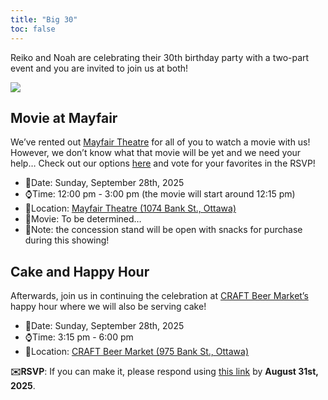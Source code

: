 ```yaml
---
title: "Big 30"
toc: false
---
```


Reiko and Noah are celebrating their 30th birthday party with a two-part event and you are invited to join us at both!

![](static/banner.png)

## Movie at Mayfair

We've rented out [Mayfair Theatre](https://mayfairtheatre.ca/) for all of you to watch a movie with us! However, we don't know what that movie will be yet and we need your help... Check out our options [here](https://reiko-and-noah.github.io/Big-30/movies.html) and vote for your favorites in the RSVP!

-   📅Date: Sunday, September 28th, 2025
-   ⌚Time: 12:00 pm - 3:00 pm (the movie will start around 12:15 pm)
-   📌Location: [Mayfair Theatre (1074 Bank St., Ottawa)](https://maps.app.goo.gl/wMstk2QzVtpYAZHE8)
-   🎥Movie: To be determined…
-   🍿Note: the concession stand will be open with snacks for purchase during this showing!

## Cake and Happy Hour

Afterwards, join us in continuing the celebration at [CRAFT Beer Market's](https://www.craftbeermarket.ca/locations/ottawa/) happy hour where we will also be serving cake!

-   📅Date: Sunday, September 28th, 2025
-   ⌚Time: 3:15 pm - 6:00 pm
-   📌Location: [CRAFT Beer Market (975 Bank St., Ottawa)](https://maps.app.goo.gl/iUe5s1DhvgExHdeL8)

**✉️RSVP**: If you can make it, please respond using [this link](https://forms.gle/jiBAZWyaiiKoL5kc7) by **August 31st, 2025**.
